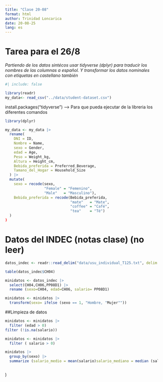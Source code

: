 ```yaml
---
title: "Clase 20-08"
format: html
author: Trinidad Loncarica 
date: 20-08-25
lang: es
---
```


# Tarea para el 26/8

*Partiendo de los datos sintécos usar tidyverse (dplyr) para traducir los nombres de las columnas a español. Y transformar los datos nominales con etiquetas en castellano también*

```r

#| include: false

library(readr)
my_data<- read_csv("../data/student-dataset.csv")
```

install.packages("tidyverse") –\> Para que pueda ejecutar de la libreria los diferentes comandos

```r
library(dplyr)

my_data <- my_data |>
  rename(
    DNI = ID,
    Nombre = Name,
    sexo = Gender,
    edad = Age,
    Peso = Weight_kg,
    Altura = Height_cm,
    Bebida_preferida = Preferred_Beverage,
    Tamano_del_Hogar = Household_Size
  ) |>
  mutate(
    sexo = recode(sexo,
                  "Female" = "Femenino",
                  "Male"   = "Masculino"),
    Bebida_preferida = recode(Bebida_preferida,
                              "mate"   = "Mate",
                              "coffee" = "Café",
                              "tea"    = "Té")
  ) 
)
```

# Datos del INDEC (notas clase) (no leer)

```r
datos_indec <- readr::read_delim("data/usu_individual_T125.txt", delim = ";")

```

```r
table(datos_indec$CH04)
```

```r
minidatos <- datos_indec |>
  select(CH04,CH06,PP08D1) |>
  rename (sexo=CH04, edad=CH06, salario= PP08D1)
```

```r
minidatos <- minidatos |>
  transform(sexo= ifelse (sexo == 1, "Hombre, "Mujer""))
```

##Limpieza de datos

```r
minidatos <- minidatos |>
  filter (edad > 0)
filter (!is.na(salario))

minidatos <- minidatos |>
  filter ( salario > 0)
```

```r
minidatos |>
  group_by(sexo) |>
  summarize (salario_medio = mean(salario)salario_mediano = median (salario))
```

```r

```

)
